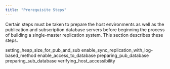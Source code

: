 ```yaml
---
title: "Prerequisite Steps"
---
```


<div id="prerequisites" class="registered_link"></div>

Certain steps must be taken to prepare the host environments as well as the publication and subscription database servers before beginning the process of building a single-master replication system. This section describes these steps.

<div class="toctree" maxdepth="4">

setting_heap_size_for_pub_and_sub enable_sync_replication_with_log-based_method enable_access_to_database preparing_pub_database preparing_sub_database verifying_host_accessibility

</div>
